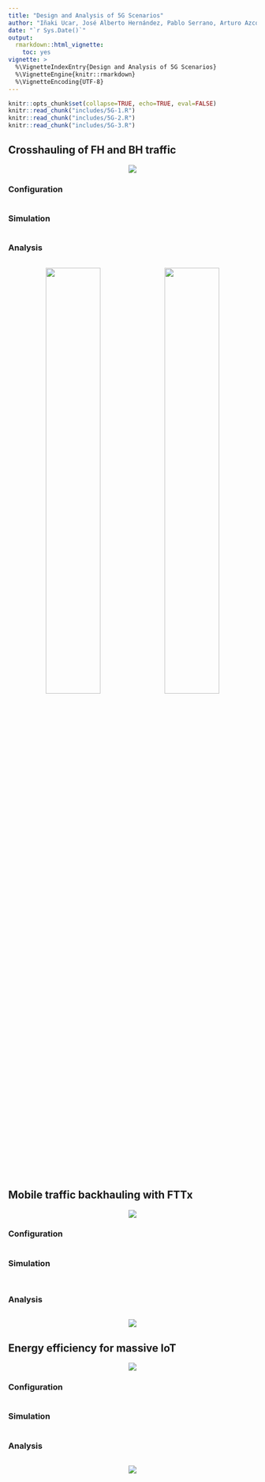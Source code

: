 ```yaml
---
title: "Design and Analysis of 5G Scenarios"
author: "Iñaki Ucar, José Alberto Hernández, Pablo Serrano, Arturo Azcorra"
date: "`r Sys.Date()`"
output: 
  rmarkdown::html_vignette:
    toc: yes
vignette: >
  %\VignetteIndexEntry{Design and Analysis of 5G Scenarios}
  %\VignetteEngine{knitr::rmarkdown}
  %\VignetteEncoding{UTF-8}
---
```


```r
knitr::opts_chunk$set(collapse=TRUE, echo=TRUE, eval=FALSE)
knitr::read_chunk("includes/5G-1.R")
knitr::read_chunk("includes/5G-2.R")
knitr::read_chunk("includes/5G-3.R")
```

## Crosshauling of FH and BH traffic

<div style="text-align:center">
![](includes/5G-1-scenario.png)
</div>

### Configuration

```r
```

### Simulation

```r
```

### Analysis

```r
```

<div style="text-align:center">
![](includes/5G-1-results-a.png){width=47%} ![](includes/5G-1-results-b.png){width=47%}
</div>

## Mobile traffic backhauling with FTTx

<div style="text-align:center">
![](includes/5G-2-scenario.png)
</div>

### Configuration

```r
```

### Simulation

```r
```

```r
```

### Analysis

```r
```

<div style="text-align:center">
![](includes/5G-2-results.png)
</div>

## Energy efficiency for massive IoT

<div style="text-align:center">
![](includes/5G-3-scenario.png)
</div>

### Configuration

```r
```

### Simulation

```r
```

### Analysis

```r
```

<div style="text-align:center">
![](includes/5G-3-results.png)
</div>

